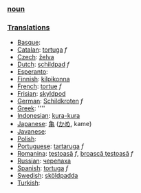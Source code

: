 === [[noun]] ===

===[[Translation]]s===
*[[Basque]]: [[]]
*[[Catalan]]: [[tortuga]] ''f''
*[[Czech]]: [[želva]]
*[[Dutch]]: [[schildpad]] ''f''
*[[Esperanto]]: [[]]
*[[Finnish]]: [[kilpikonna]]
*[[French]]: [[tortue]] ''f''
*[[Frisian]]: [[skyldpod]]
*[[German]]: [[Schildkroten]] ''f''
*[[Greek]]: [[]] ''''
*[[Indonesian]]: [[kura-kura]]
*[[Japanese]]: [[亀]] ([[かめ]], kame)
*[[Javanese]]: [[]]
*[[Polish]]: [[]]
*[[Portuguese]]: [[tartaruga]] ''f''
*[[Romanina]]: [[ţestoasă]] ''f'', [[broască ţestoasă]] ''f''
*[[Russian]]: [[черепаха]]
*[[Spanish]]: [[tortuga]] ''f''
*[[Swedish]]: [[sköldpadda]]
*[[Turkish]]: [[]]